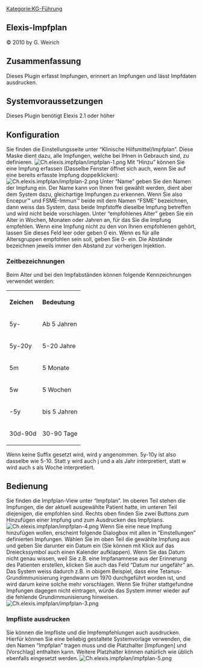 [[Kategorie:KG-Führung]]
== Elexis-Impfplan ==
© 2010 by G. Weirich
== Zusammenfassung ==
Dieses Plugin erfasst Impfungen, erinnert an Impfungen und lässt Impfdaten ausdrucken.
== Systemvoraussetzungen ==
Dieses Plugin benötigt Elexis 2.1 oder höher
== Konfiguration ==
Sie finden die Einstellungsseite unter “Klinische Hilfsmittel/Impfplan”. Diese Maske dient dazu, alle Impfungen, welche bei IHnen in Gebrauch sind, zu definieren.
[[File:Ch.elexis.impfplan/impfplan-1.png|frame|none]]
Mit “Hinzu” können Sie eine Impfung erfassen (Dasselbe Fenster öffnet sich auch, wenn Sie auf eine bereits erfasste Impfung doppelklicken):
[[File:Ch.elexis.impfplan/impfplan-2.png|frame|none]]
Unter “Name” geben Sie den Namen der Impfung ein. Der Name kann von Ihnen frei gewählt werden, dient aber dem System dazu, gleichartige Impfungen zu erkennen. Wenn Sie also Encepur™ und FSME-Immun™ beide mit dem Namen “FSME” bezeichnen, dann weiss das System, dass beide Impfstoffe dieselbe Impfung betreffen und wird nicht beide vorschlagen.
Unter “empfohlenes Alter” geben Sie ein Alter in Wochen, Monaten oder Jahren an, für das Sie die Impfung empfehlen. Wenn eine Impfung nicht zu den von Ihnen empfohlenen gehört, lassen Sie dieses Feld leer oder geben 0 ein. Wenn es für alle Altersgruppen empfohlen sein soll, geben Sie 0- ein.
Die Abstände bezeichnen jeweils immer den Abstand zur vorherigen Injektion.
=== Zeitbezeichnungen ===
Beim Alter und bei den Impfabständen können folgende Kennzeichnungen verwendet werden:
<table>
<tr class="header">
<th align="left">Zeichen</th>
<th align="left">Bedeutung</th>
</tr>
<tr class="odd">
<td align="left">5y-</td>
<td align="left">Ab 5 Jahren</td>
</tr>
<tr class="even">
<td align="left">5y-20y</td>
<td align="left">5-20 Jahre</td>
</tr>
<tr class="odd">
<td align="left">5m</td>
<td align="left">5 Monate</td>
</tr>
<tr class="even">
<td align="left">5w</td>
<td align="left">5 Wochen</td>
</tr>
<tr class="odd">
<td align="left">-5y</td>
<td align="left">bis 5 Jahren</td>
</tr>
<tr class="even">
<td align="left">30d-90d</td>
<td align="left">30-90 Tage</td>
</tr>
</table>
Wenn keine Suffix gesetzt wird, wird y angenommen. 5y-10y ist also dasselbe wie 5-10. Statt y wird auch j und a als Jahr interpretiert, statt w wird auch s als Woche interpretiert.
== Bedienung ==
Sie finden die Impfplan-View unter “Impfplan”. Im oberen Teil stehen die Impfungen, die der aktuell ausgewählte Patient hatte, im unteren Teil diejenigen, die empfohlen sind. Rechts oben finden Sie zwei Buttons zum Hinzufügen einer Impfung und zum Ausdrucken des Impfplans.
[[File:Ch.elexis.impfplan/impfplan-4.png|frame|none]]
Wenn Sie eine neue Impfung hinzufügen wollen, erscheint folgende Dialogbox mit allen in “Einstellungen” definierten Impfungen. Wählen Sie im oben Teil die gewählte Impfung aus und geben Sie darunter ein Datum ein (Sie können mit Klick auf das Dreieckssymbol auch einen Kalender aufklappen). Wenn Sie das Datum nicht genau wissen, weil Sie z.B. eine Impfanamnese aus der Erinnerung des Patienten erstellen, klicken Sie auch das Feld “Datum nur ungefähr” an. Das System weiss dadurch z.B. in obigem Beispiel, dass eine Tetanus-Grundimmunisierung irgendwann um 1970 durchgeführt worden ist, und wird darum keine solche mehr vorschlagen. Wenn Sie früher stattgefundne Impfungen dagegen nicht eintragen, würde das System immer wieder auf die fehlende Grundimmunisierung hinweisen.
[[File:Ch.elexis.impfplan/impfplan-3.png|frame|none]]
=== Impfliste ausdrucken ===
Sie können die Impfliste und die Impfempfehlungen auch ausdrucken. Hierfür können Sie eine beliebig gestaltete Systemvorlage verwenden, die den Namen “Impfplan” tragen muss und die Platzhalter [Impfungen] und [Vorschlag] enthalten kann. Weitere Platzhalter können natürlich wie üblich ebenfalls eingesetzt werden.
[[File:Ch.elexis.impfplan/impfplan-5.png|frame|none]]
{{PluginInfo
|plugin=ch.elexis.impfplan
| eingelesen=von /elexis-addons/ch.elexis.impfplan/doc/elexis-impfplan.textile am 29.03.2013
| name=Impfkontrolle und Impfempfehlungen
| description=Ein Plugin zum Verwalten von Impfungen und erstellen von Impfempfehlungen, sowie Drucken von Impfausweisen
| category=feature
| license=EPL
| first_commit_date=2010-05-13
| first_commit_author=gerry.weirich
| responsible=support@medelexis.ch
| type=KG-Führung
}}